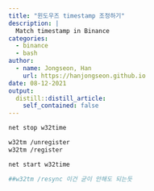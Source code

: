 ```yaml
---
title: "윈도우즈 timestamp 조정하기"
description: |
  Match timestamp in Binance
categories:
  - binance
  - bash
author:
  - name: Jongseon, Han
    url: https://hanjongseon.github.io
date: 08-12-2021
output:
  distill::distill_article:
    self_contained: false
---
```


```bash
net stop w32time

w32tm /unregister
w32tm /register

net start w32time

##w32tm /resync 이건 굳이 안해도 되는듯
```

